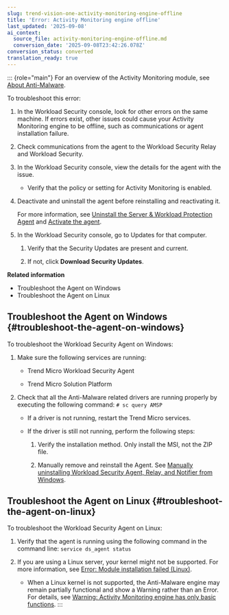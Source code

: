 ```yaml
---
slug: trend-vision-one-activity-monitoring-engine-offline
title: 'Error: Activity Monitoring engine offline'
last_updated: '2025-09-08'
ai_context:
  source_file: activity-monitoring-engine-offline.md
  conversion_date: '2025-09-08T23:42:26.078Z'
conversion_status: converted
translation_ready: true
---
```


::: {role="main"}
For an overview of the Activity Monitoring module, see [About Anti-Malware](anti-malware.mdx).

To troubleshoot this error:

1.  In the Workload Security console, look for other errors on the same machine. If errors exist, other issues could cause your Activity Monitoring engine to be offline, such as communications or agent installation failure.

2.  Check communications from the agent to the Workload Security Relay and Workload Security.

3.  In the Workload Security console, view the details for the agent with the issue.

    - Verify that the policy or setting for Activity Monitoring is enabled.

4.  Deactivate and uninstall the agent before reinstalling and reactivating it.

    For more information, see [Uninstall the Server & Workload Protection Agent](uninstall-swp-agent.mdx) and [Activate the agent](activate-agent.mdx).

5.  In the Workload Security console, go to Updates for that computer.

    1.  Verify that the Security Updates are present and current.

    2.  If not, click **Download Security Updates**.

**Related information**

- Troubleshoot the Agent on Windows
- Troubleshoot the Agent on Linux

## Troubleshoot the Agent on Windows {#troubleshoot-the-agent-on-windows}

To troubleshoot the Workload Security Agent on Windows:

1.  Make sure the following services are running:

    - Trend Micro Workload Security Agent

    - Trend Micro Solution Platform

2.  Check that all the Anti-Malware related drivers are running properly by executing the following command: `# sc query AMSP`

    - If a driver is not running, restart the Trend Micro services.

    - If the driver is still not running, perform the following steps:

      1.  Verify the installation method. Only install the MSI, not the ZIP file.

      2.  Manually remove and reinstall the Agent. See [Manually uninstalling Workload Security Agent, Relay, and Notifier from Windows](https://success.trendmicro.com/solution/1096150).

## Troubleshoot the Agent on Linux {#troubleshoot-the-agent-on-linux}

To troubleshoot the Workload Security Agent on Linux:

1.  Verify that the agent is running using the following command in the command line: `service ds_agent status`

2.  If you are using a Linux server, your kernel might not be supported. For more information, see [Error: Module installation failed (Linux)](error-module-install-linux.mdx).

    - When a Linux kernel is not supported, the Anti-Malware engine may remain partially functional and show a Warning rather than an Error. For details, see [Warning: Activity Monitoring engine has only basic functions](activity-monitoring-basic.mdx).
:::
